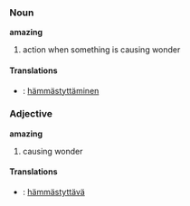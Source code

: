 ===Noun===
'''amazing'''
#action when something is causing wonder 

====Translations====
*{{msg:fi}}: [[hämmästyttäminen]]

===Adjective===
'''amazing'''
#causing wonder 

====Translations====
*{{msg:fi}}: [[hämmästyttävä]]
